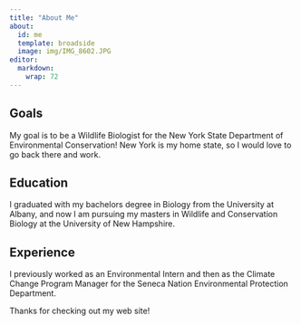 ```yaml
---
title: "About Me"
about:
  id: me
  template: broadside
  image: img/IMG_8602.JPG
editor: 
  markdown: 
    wrap: 72
---
```


::: {#me}
## Goals

My goal is to be a Wildlife Biologist for the New York State Department
of Environmental Conservation! New York is my home state, so I would
love to go back there and work.

## Education

I graduated with my bachelors degree in Biology from the University at
Albany, and now I am pursuing my masters in Wildlife and Conservation
Biology at the University of New Hampshire.

## Experience

I previously worked as an Environmental Intern and then as the Climate
Change Program Manager for the Seneca Nation Environmental Protection
Department.
:::

Thanks for checking out my web site!
